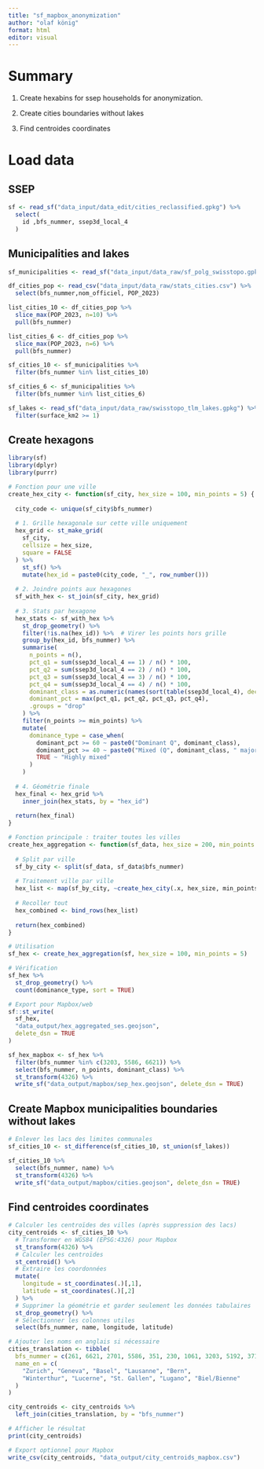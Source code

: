 ```yaml
---
title: "sf_mapbox_anonymization"
author: "olaf könig"
format: html
editor: visual
---
```


# Summary

1.  Create hexabins for ssep households for anonymization.

2.  Create cities boundaries without lakes

3.  Find centroides coordinates

# Load data

## SSEP

```r

sf <- read_sf("data_input/data_edit/cities_reclassified.gpkg") %>% 
  select(
    id ,bfs_nummer, ssep3d_local_4
  )


```

## Municipalities and lakes

```r
sf_municipalities <- read_sf("data_input/data_raw/sf_polg_swisstopo.gpkg")

df_cities_pop <- read_csv("data_input/data_raw/stats_cities.csv") %>% 
  select(bfs_nummer,nom_officiel, POP_2023)

list_cities_10 <- df_cities_pop %>% 
  slice_max(POP_2023, n=10) %>% 
  pull(bfs_nummer)

list_cities_6 <- df_cities_pop %>% 
  slice_max(POP_2023, n=6) %>% 
  pull(bfs_nummer)

sf_cities_10 <- sf_municipalities %>% 
  filter(bfs_nummer %in% list_cities_10)

sf_cities_6 <- sf_municipalities %>% 
  filter(bfs_nummer %in% list_cities_6)

sf_lakes <- read_sf("data_input/data_raw/swisstopo_tlm_lakes.gpkg") %>% 
  filter(surface_km2 >= 1)
```

## Create hexagons

```r
library(sf)
library(dplyr)
library(purrr)

# Fonction pour une ville
create_hex_city <- function(sf_city, hex_size = 100, min_points = 5) {
  
  city_code <- unique(sf_city$bfs_nummer)
  
  # 1. Grille hexagonale sur cette ville uniquement
  hex_grid <- st_make_grid(
    sf_city, 
    cellsize = hex_size, 
    square = FALSE
  ) %>% 
    st_sf() %>% 
    mutate(hex_id = paste0(city_code, "_", row_number()))
  
  # 2. Joindre points aux hexagones
  sf_with_hex <- st_join(sf_city, hex_grid)
  
  # 3. Stats par hexagone
  hex_stats <- sf_with_hex %>% 
    st_drop_geometry() %>% 
    filter(!is.na(hex_id)) %>%  # Virer les points hors grille
    group_by(hex_id, bfs_nummer) %>% 
    summarise(
      n_points = n(),
      pct_q1 = sum(ssep3d_local_4 == 1) / n() * 100,
      pct_q2 = sum(ssep3d_local_4 == 2) / n() * 100, 
      pct_q3 = sum(ssep3d_local_4 == 3) / n() * 100,
      pct_q4 = sum(ssep3d_local_4 == 4) / n() * 100,
      dominant_class = as.numeric(names(sort(table(ssep3d_local_4), decreasing = TRUE))[1]),
      dominant_pct = max(pct_q1, pct_q2, pct_q3, pct_q4),
      .groups = "drop"
    ) %>% 
    filter(n_points >= min_points) %>% 
    mutate(
      dominance_type = case_when(
        dominant_pct >= 60 ~ paste0("Dominant Q", dominant_class),
        dominant_pct >= 40 ~ paste0("Mixed (Q", dominant_class, " majority)"),
        TRUE ~ "Highly mixed"
      )
    )
  
  # 4. Géométrie finale
  hex_final <- hex_grid %>% 
    inner_join(hex_stats, by = "hex_id")
  
  return(hex_final)
}

# Fonction principale : traiter toutes les villes
create_hex_aggregation <- function(sf_data, hex_size = 200, min_points = 5) {
  
  # Split par ville
  sf_by_city <- split(sf_data, sf_data$bfs_nummer)
  
  # Traitement ville par ville
  hex_list <- map(sf_by_city, ~create_hex_city(.x, hex_size, min_points))
  
  # Recoller tout
  hex_combined <- bind_rows(hex_list)
  
  return(hex_combined)
}

# Utilisation
sf_hex <- create_hex_aggregation(sf, hex_size = 100, min_points = 5)

# Vérification
sf_hex %>% 
  st_drop_geometry() %>% 
  count(dominance_type, sort = TRUE)

# Export pour Mapbox/web
sf::st_write(
  sf_hex, 
  "data_output/hex_aggregated_ses.geojson", 
  delete_dsn = TRUE
)
```

```r

sf_hex_mapbox <- sf_hex %>% 
  filter(bfs_nummer %in% c(3203, 5586, 6621)) %>% 
  select(bfs_nummer, n_points, dominant_class) %>% 
  st_transform(4326) %>% 
  write_sf("data_output/mapbox/sep_hex.geojson", delete_dsn = TRUE)
```

## Create Mapbox municipalities boundaries without lakes

```r

# Enlever les lacs des limites communales
sf_cities_10 <- st_difference(sf_cities_10, st_union(sf_lakes))

sf_cities_10 %>% 
  select(bfs_nummer, name) %>% 
  st_transform(4326) %>% 
  write_sf("data_output/mapbox/cities.geojson", delete_dsn = TRUE)
```

## Find centroides coordinates

```r

# Calculer les centroïdes des villes (après suppression des lacs)
city_centroids <- sf_cities_10 %>%
  # Transformer en WGS84 (EPSG:4326) pour Mapbox
  st_transform(4326) %>%
  # Calculer les centroïdes
  st_centroid() %>%
  # Extraire les coordonnées
  mutate(
    longitude = st_coordinates(.)[,1],
    latitude = st_coordinates(.)[,2]
  ) %>%
  # Supprimer la géométrie et garder seulement les données tabulaires
  st_drop_geometry() %>%
  # Sélectionner les colonnes utiles
  select(bfs_nummer, name, longitude, latitude)

# Ajouter les noms en anglais si nécessaire
cities_translation <- tibble(
  bfs_nummer = c(261, 6621, 2701, 5586, 351, 230, 1061, 3203, 5192, 371),
  name_en = c(
    "Zurich", "Geneva", "Basel", "Lausanne", "Bern", 
    "Winterthur", "Lucerne", "St. Gallen", "Lugano", "Biel/Bienne"
  )
)

city_centroids <- city_centroids %>%
  left_join(cities_translation, by = "bfs_nummer")

# Afficher le résultat
print(city_centroids)

# Export optionnel pour Mapbox
write_csv(city_centroids, "data_output/city_centroids_mapbox.csv")
```
